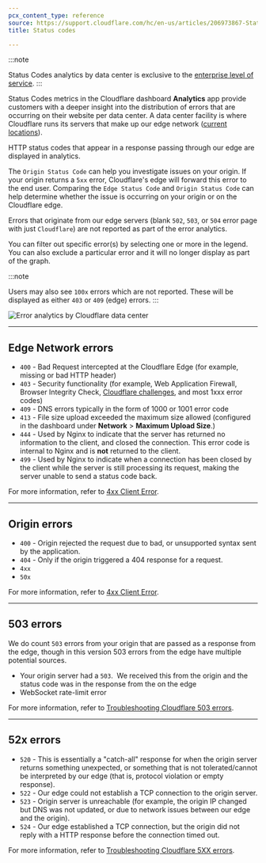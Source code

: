 ```yaml
---
pcx_content_type: reference
source: https://support.cloudflare.com/hc/en-us/articles/206973867-Status-code-metrics-in-Cloudflare-Site-Analytics
title: Status codes

---
```


:::note

Status Codes analytics by data center is exclusive to the [enterprise level of service](https://www.cloudflare.com/plans/enterprise/contact/). 
:::

Status Codes metrics in the Cloudflare dashboard **Analytics** app provide customers with a deeper insight into the distribution of errors that are occurring on their website per data center. A data center facility is where Cloudflare runs its servers that make up our edge network ([current locations](https://www.cloudflare.com/network/)).

HTTP status codes that appear in a response passing through our edge are displayed in analytics. 

The `Origin Status Code` can help you investigate issues on your origin. If your origin returns a `5xx` error, Cloudflare's edge will forward this error to the end user. Comparing the `Edge Status Code` and `Origin Status Code` can help determine whether the issue is occurring on your origin or on the Cloudflare edge.

Errors that originate from our edge servers (blank `502`, `503`, or `504` error page with just `Cloudflare`) are not reported as part of the error analytics.

You can filter out specific error(s) by selecting one or more in the legend. You can also exclude a particular error and it will no longer display as part of the graph.

:::note

Users may also see `100x` errors which are not reported. These will be displayed as either `403` or `409` (edge) errors. 
:::

![Error analytics by Cloudflare data center](~/assets/images/analytics/status-codes.png)

***

## Edge Network errors

- `400` - Bad Request intercepted at the Cloudflare Edge (for example, missing or bad HTTP header)
- `403` - Security functionality (for example, Web Application Firewall, Browser Integrity Check, [Cloudflare challenges](/waf/reference/cloudflare-challenges/), and most 1xxx error codes)
- `409` - DNS errors typically in the form of 1000 or 1001 error code
- `413` - File size upload exceeded the maximum size allowed (configured in the dashboard under **Network** > **Maximum Upload Size**.)
- `444` - Used by Nginx to indicate that the server has returned no information to the client, and closed the connection. This error code is internal to Nginx and is **not** returned to the client.
- `499` - Used by Nginx to indicate when a connection has been closed by the client while the server is still processing its request, making the server unable to send a status code back.

For more information, refer to [4xx Client Error](/support/troubleshooting/http-status-codes/4xx-client-error/).

***

## Origin errors

- `400` - Origin rejected the request due to bad, or unsupported syntax sent by the application.
- `404` - Only if the origin triggered a 404 response for a request.
- `4xx`
- `50x`

For more information, refer to [4xx Client Error](/support/troubleshooting/http-status-codes/4xx-client-error/).

***

## 503 errors

We do count `503` errors from your origin that are passed as a response from the edge, though in this version 503 errors from the edge have multiple potential sources.

- Your origin server had a `503`.  We received this from the origin and the status code was in the response from the on the edge
- WebSocket rate-limit error

For more information, refer to [Troubleshooting Cloudflare 503 errors](/support/troubleshooting/cloudflare-errors/troubleshooting-cloudflare-5xx-errors/#error-503-service-temporarily-unavailable).

***

## 52x errors

- `520` - This is essentially a "catch-all" response for when the origin server returns something unexpected, or something that is not tolerated/cannot be interpreted by our edge (that is, protocol violation or empty response).
- `522` - Our edge could not establish a TCP connection to the origin server.
- `523` - Origin server is unreachable (for example, the origin IP changed but DNS was not updated, or due to network issues between our edge and the origin).
- `524` - Our edge established a TCP connection, but the origin did not reply with a HTTP response before the connection timed out.

For more information, refer to [Troubleshooting Cloudflare 5XX errors](/support/troubleshooting/cloudflare-errors/troubleshooting-cloudflare-5xx-errors/).



